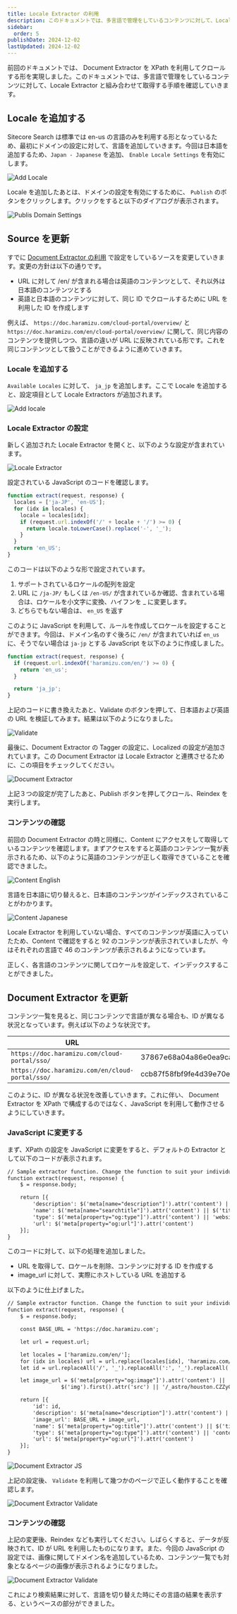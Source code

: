 ```yaml
---
title: Locale Extractor の利用
description: このドキュメントでは、多言語で管理をしているコンテンツに対して、Locale Extractor と組み合わせて取得する手順を確認していきます。
sidebar:
  order: 5
publishDate: 2024-12-02
lastUpdated: 2024-12-02
---
```


前回のドキュメントでは、 Document Extractor を XPath を利用してクロールする形を実現しました。このドキュメントでは、多言語で管理をしているコンテンツに対して、Locale Extractor と組み合わせて取得する手順を確認していきます。

## Locale を追加する

Sitecore Search は標準では en-us の言語のみを利用する形となっているため、最初にドメインの設定に対して、言語を追加していきます。今回は日本語を追加するため、`Japan - Japanese` を追加、 `Enable Locale Settings` を有効にします。

![Add Locale](../../../assets/search/locale-extractor01.png)

Locale を追加したあとは、ドメインの設定を有効にするために、 `Publish` のボタンをクリックします。クリックをすると以下のダイアログが表示されます。

![Publis Domain Settings](../../../assets/search/locale-extractor02.png)

## Source を更新

すでに [Document Extractor の利用](/search/document-extractor/) で設定をしているソースを変更していきます。変更の方針は以下の通りです。

- URL に対して /en/ が含まれる場合は英語のコンテンツとして、それ以外は日本語のコンテンツとする
- 英語と日本語のコンテンツに対して、同じ ID でクロールするために URL を利用した ID を作成します

例えば、 `https://doc.haramizu.com/cloud-portal/overview/` と `https://doc.haramizu.com/en/cloud-portal/overview/` に関して、同じ内容のコンテンツを提供しつつ、言語の違いが URL に反映されている形です。これを同じコンテンツとして扱うことができるように進めていきます。

### Locale を追加する

`Available Locales` に対して、 `ja_jp` を追加します。ここで Locale を追加すると、設定項目として Locale Extractors が追加されます。

![Add locale](../../../assets/search/locale-extractor03.png)

### Locale Extractor の設定

新しく追加された Locale Extractor を開くと、以下のような設定が含まれています。

![Locale Extractor](../../../assets/search/locale-extractor04.png)

設定されている JavaScript のコードを確認します。

```js
function extract(request, response) {
  locales = ['ja-JP', 'en-US'];
  for (idx in locales) {
    locale = locales[idx];
    if (request.url.indexOf('/' + locale + '/') >= 0) {
      return locale.toLowerCase().replace('-', '_');
    }
  }
  return 'en_US';
}
```

このコードは以下のような形で設定されています。

1. サポートされているロケールの配列を設定
2. URL に `/ja-JP/` もしくは `/en-US/` が含まれているか確認、含まれている場合は、ロケールを小文字に変換、ハイフンを \_ に変更します。
3. どちらでもない場合は、 `en_US` を返す

このように JavaScript を利用して、ルールを作成してロケールを設定することができます。今回は、ドメイン名のすぐ後ろに `/en/` が含まれていれば `en_us` に、そうでない場合は `ja-jp` とする JavaScript を以下のように作成しました。

```js
function extract(request, response) {
  if (request.url.indexOf('haramizu.com/en/') >= 0) {
    return 'en_us';
  }

  return 'ja_jp';
}
```

上記のコードに書き換えたあと、Validate のボタンを押して、日本語および英語の URL を検証してみます。結果は以下のようになりました。

![Validate](../../../assets/search/locale-extractor05.png)

最後に、Document Extractor の Tagger の設定に、Localized の設定が追加されています。この Document Extractor は Locale Extractor と連携させるために、この項目をチェックしてください。

![Document Extractor](../../../assets/search/locale-extractor06.png)

上記３つの設定が完了したあと、Publish ボタンを押してクロール、Reindex を実行します。

### コンテンツの確認

前回の Document Extractor の時と同様に、Content にアクセスをして取得しているコンテンツを確認します。まずアクセスをすると英語のコンテンツ一覧が表示されるため、以下のように英語のコンテンツが正しく取得できていることを確認できました。

![Content English](../../../assets/search/locale-extractor07.png)

言語を日本語に切り替えると、日本語のコンテンツがインデックスされていることがわかります。

![Content Japanese](../../../assets/search/locale-extractor08.png)

Locale Extractor を利用していない場合、すべてのコンテンツが英語に入っていたため、Content で確認をすると 92 のコンテンツが表示されていましたが、今はそれぞれの言語で 46 のコンテンツが表示されるようになっています。

正しく、各言語のコンテンツに関してロケールを設定して、インデックスすることができました。

## Document Extractor を更新

コンテンツ一覧を見ると、同じコンテンツで言語が異なる場合も、ID が異なる状況となっています。例えば以下のような状況です。

| URL                                             | ID                                                       |
| ----------------------------------------------- | -------------------------------------------------------- |
| `https://doc.haramizu.com/cloud-portal/sso/`    | 37867e68a04a86e0ea9ca3e65cc03fc838f041123e73fb3e4b39accb |
| `https://doc.haramizu.com/en/cloud-portal/sso/` | ccb87f58fbf9fe4d39e70ea13fb0ac6210d79f96bf7fabab932d3668 |

このように、ID が異なる状況を改善していきます。これに伴い、 Document Extractor を XPath で構成するのではなく、JavaScript を利用して動作させるようにしていきます。

### JavaScript に変更する

まず、XPath の設定を JavaScript に変更をすると、デフォルトの Extractor として以下のコードが表示されます。

```txt
// Sample extractor function. Change the function to suit your individual needs
function extract(request, response) {
    $ = response.body;

    return [{
        'description': $('meta[name="description"]').attr('content') || $('meta[property="og:description"]').attr('content') || $('p').text(),
        'name': $('meta[name="searchtitle"]').attr('content') || $('title').text(),
        'type': $('meta[property="og:type"]').attr('content') || 'website_content',
        'url': $('meta[property="og:url"]').attr('content')
    }];
}
```

このコードに対して、以下の処理を追加しました。

- URL を取得して、ロケールを削除、コンテンツに対する ID を作成する
- image_url に対して、実際にホストしている URL を追加する

以下のように仕上げました。

```txt
// Sample extractor function. Change the function to suit your individual needs
function extract(request, response) {
    $ = response.body;

    const BASE_URL = 'https://doc.haramizu.com';

    let url = request.url;

    let locales = ['haramizu.com/en/'];
    for (idx in locales) url = url.replace(locales[idx], 'haramizu.com/');
    let id = url.replaceAll('/', '_').replaceAll(':', '_').replaceAll('.', '_');

    let image_url = $('meta[property="og:image"]').attr('content') ||
                 $('img').first().attr('src') || '/_astro/houston.CZZyCf7p_ZmSIFK.webp';

    return [{
        'id': id,
        'description': $('meta[name="description"]').attr('content') || $('meta[property="og:description"]').attr('content') || $('p').text(),
        'image_url': BASE_URL + image_url,
        'name': $('meta[property="og:title"]').attr('content') || $('title').text(),
        'type': $('meta[property="og:type"]').attr('content') || 'content',
        'url': $('meta[property="og:url"]').attr('content')
    }];
}
```

![Document Extractor JS](../../../assets/search/locale-extractor09.png)

上記の設定後、 `Validate` を利用して幾つかのページで正しく動作することを確認します。

![Document Extractor Validate](../../../assets/search/locale-extractor10.png)

### コンテンツの確認

上記の変更後、Reindex なども実行してください。しばらくすると、データが反映されて、ID が URL を利用したものになります。また、今回の JavaScript の設定では、画像に関してドメイン名を追加しているため、コンテンツ一覧でも対象となるページの画像が表示されるようになりました。

![Document Extractor Validate](../../../assets/search/locale-extractor11.png)

これにより検索結果に対して、言語を切り替えた時にその言語の結果を表示する、というベースの部分ができました。

